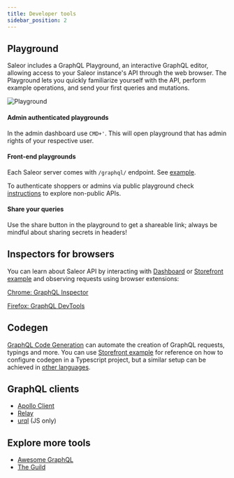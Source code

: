 ```yaml
---
title: Developer tools
sidebar_position: 2
---
```


## Playground

Saleor includes a GraphQL Playground, an interactive GraphQL editor, allowing access to your Saleor instance's API through the web browser. The Playground lets you quickly familiarize yourself with the API, perform example operations, and send your first queries and mutations.

![Playground](./api-playground.png)

#### Admin authenticated playgrounds

In the admin dashboard use `CMD+'`.  This will open playground that has admin rights of your respective user.

#### Front-end playgrounds

Each Saleor server comes with `/graphql/` endpoint. See [example](https://storefront1.saleor.io/graphql/).

To authenticate shoppers or admins via public playground check [instructions](./authentication#authentication-with-playground) to explore non-public APIs.

#### Share your queries

Use the share button in the playground to get a shareable link; always be mindful about sharing secrets in headers!

## Inspectors for browsers

You can learn about Saleor API by interacting with [Dashboard](https://github.com/saleor/saleor-dashboard) or [Storefront example](https://github.com/saleor/storefront) and observing requests using browser extensions:

[Chrome: GraphQL Inspector](https://chrome.google.com/webstore/detail/graphql-network-inspector/ndlbedplllcgconngcnfmkadhokfaaln)

[Firefox: GraphQL DevTools](https://addons.mozilla.org/en-US/firefox/addon/graphql-developer-tools/)

## Codegen

[GraphQL Code Generation](https://www.graphql-code-generator.com/) can automate the creation of GraphQL requests, typings and more. You can use [Storefront example](https://github.com/saleor/storefront) for reference on how to configure codegen in a Typescript project, but a similar setup can be achieved in [other languages](https://the-guild.dev/graphql/codegen/plugins).

## GraphQL clients

- [Apollo Client](https://www.apollographql.com/docs/)
- [Relay](https://relay.dev/docs/en/experimental/a-guided-tour-of-relay)
- [urql](https://formidable.com/open-source/urql/docs/) (JS only)

## Explore more tools

- [Awesome GraphQL](https://github.com/chentsulin/awesome-graphql)
- [The Guild](https://the-guild.dev/)
